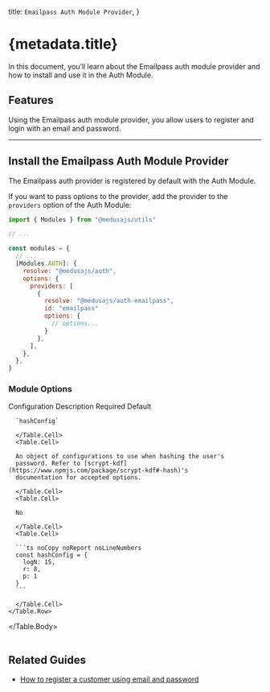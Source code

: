 
  title: `Emailpass Auth Module Provider`,
}

# {metadata.title}

In this document, you’ll learn about the Emailpass auth module provider and how to install and use it in the Auth Module.

## Features

Using the Emailpass auth module provider, you allow users to register and login with an email and password.

---

## Install the Emailpass Auth Module Provider

The Emailpass auth provider is registered by default with the Auth Module.

If you want to pass options to the provider, add the provider to the `providers` option of the Auth Module:

```js title="medusa-config.js"
import { Modules } from "@medusajs/utils"

// ...

const modules = {
  // ...
  [Modules.AUTH]: {
    resolve: "@medusajs/auth",
    options: {
      providers: [
        {
          resolve: "@medusajs/auth-emailpass",
          id: "emailpass"
          options: {
            // options...
          }
        },
      ],
    },
  },
}
```

### Module Options

<Table>
  <Table.Header>
    <Table.Row>
      <Table.HeaderCell>Configuration</Table.HeaderCell>
      <Table.HeaderCell>Description</Table.HeaderCell>
      <Table.HeaderCell>Required</Table.HeaderCell>
      <Table.HeaderCell>Default</Table.HeaderCell>
    </Table.Row>
  </Table.Header>
  <Table.Body>
    <Table.Row>
      <Table.Cell>
      
      `hashConfig`
      
      </Table.Cell>
      <Table.Cell>
      
      An object of configurations to use when hashing the user's 
      password. Refer to [scrypt-kdf](https://www.npmjs.com/package/scrypt-kdf#-hash)'s
      documentation for accepted options. 
      
      </Table.Cell>
      <Table.Cell>
      
      No
      
      </Table.Cell>
      <Table.Cell>
      
      ```ts noCopy noReport noLineNumbers
      const hashConfig = {
        logN: 15,
        r: 8,
        p: 1
      }
      ```
      
      </Table.Cell>
    </Table.Row>
  </Table.Body>
</Table>

## Related Guides

- [How to register a customer using email and password](../../../../storefront-development/customers/register/page.mdx)
